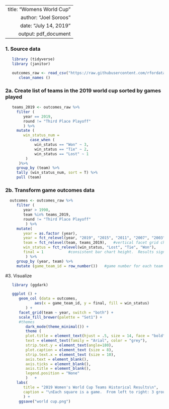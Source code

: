 ----
   title: "Womens World Cup"
   author: "Joel Soroos"
   date: "July 14, 2019"
   output: pdf_document
---

### 1. Source data
```r

   library (tidyverse)
   library (janitor) 

   outcomes_raw <- read_csv("https://raw.githubusercontent.com/rfordatascience/tidytuesday/master/data/2019/2019-07-09/wwc_outcomes.csv") %>%
      clean_names () 
```
   
   
### 2a. Create list of teams in the 2019 world cup sorted by games played
```r

   teams_2019 <- outcomes_raw %>%
     filter (
        year == 2019,
        round != "Third Place Playoff"  
        ) %>%
     mutate (
        win_status_num = 
           case_when (
             win_status == "Won" ~ 3,
             win_status == "Tie" ~ 2,
             win_status == "Lost" ~ 1
         )
      )%>%
     group_by (team) %>%
     tally (win_status_num, sort = T) %>%
     pull (team)
```


### 2b. Transform game outcomes data
```r
  outcomes <- outcomes_raw %>%
     filter (
        year > 1990,
        team %in% teams_2019,
        round != "Third Place Playoff" 
         ) %>%
     mutate(
        year = as.factor (year),
        year = fct_relevel(year, "2019", "2015", "2011", "2007", "2003", "1999", "1995", "1991"),   #horizontal facet grid order left to right
        team = fct_relevel(team, teams_2019),   #vertical facet grid chart sort order
        win_status = fct_relevel(win_status, "Lost", "Tie", "Won"),         #bar chart sort order
        final = 1           #consistent bar chart height.  Results signified by color.
         ) %>%
     group_by (year, team) %>%
     mutate (game_team_id = row_number())   #game number for each team within World Cup year.
```


#3.  Visualize
```r

   library (ggdark)

   ggplot () +
      geom_col (data = outcomes,
             aes(x = game_team_id, y = final, fill = win_status)
         ) +
      facet_grid(team ~ year, switch = "both") +
      scale_fill_brewer(palette = "Set1") +
      #themes
         dark_mode(theme_minimal()) +
         theme (
         plot.title = element_text(hjust = .5, size = 14, face = "bold"), 
         text = element_text(family = "Arial", color = "grey"),
         strip.text.y = element_text(angle=180),
         plot.caption = element_text (size = 8),
         strip.text.x = element_text (size = 10),
         axis.text = element_blank(),
         axis.ticks = element_blank(),
         axis.title = element_blank(),
         legend.position = "None"
         )   +
     labs(
        title = "2019 Women's World Cup Teams Historical Results\n",
        caption = "\nEach square is a game.  From left to right: 3 group games, round of 16, quarterfinal, semifinal and final.  Green=win, blue=tie, red=loss. \nSource: data.world via R4DS Tidy Tuesday.   |   Visualization: Joel Soroos @soroosj"
        ) +
      ggsave("world cup.png")
```


